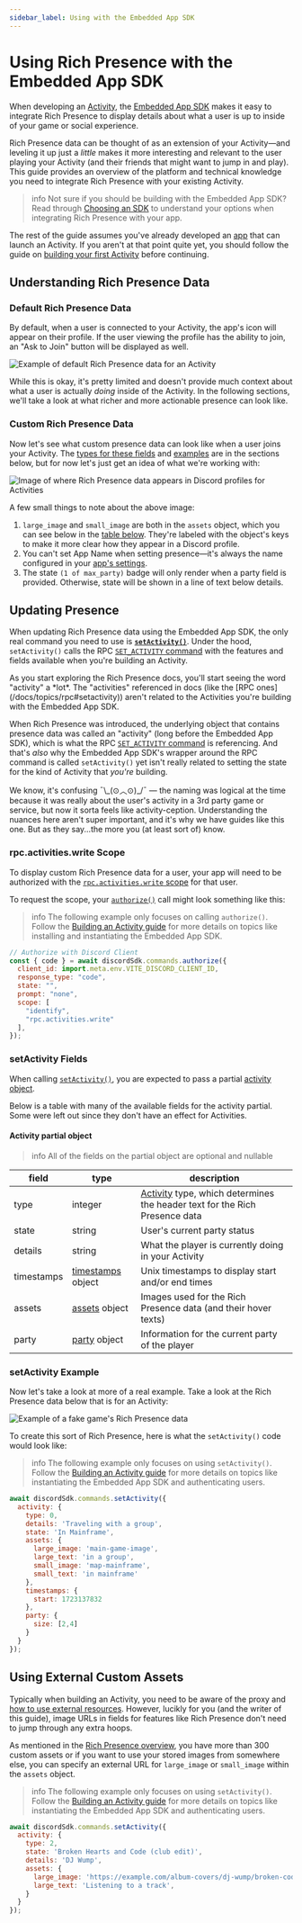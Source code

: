 ```yaml
---
sidebar_label: Using with the Embedded App SDK
---
```


# Using Rich Presence with the Embedded App SDK

When developing an [Activity](/docs/activities/overview), the [Embedded App SDK](/docs/developer-tools/embedded-app-sdk) makes it easy to integrate Rich Presence to display details about what a user is up to inside of your game or social experience.

Rich Presence data can be thought of as an extension of your Activity—and leveling it up just a *little* makes it more interesting and relevant to the user playing your Activity (and their friends that might want to jump in and play). This guide provides an overview of the platform and technical knowledge you need to integrate Rich Presence with your existing Activity.

> info
> Not sure if you should be building with the Embedded App SDK? Read through [Choosing an SDK](/docs/rich-presence/overview#choosing-an-sdk) to understand your options when integrating Rich Presence with your app.

The rest of the guide assumes you've already developed an [app](/docs/quick-start/overview-of-apps) that can launch an Activity. If you aren't at that point quite yet, you should follow the guide on [building your first Activity](/docs/activities/building-an-activity) before continuing.

## Understanding Rich Presence Data

### Default Rich Presence Data

By default, when a user is connected to your Activity, the app's icon will appear on their profile. If the user viewing the profile has the ability to join, an "Ask to Join" button will be displayed as well.

![Example of default Rich Presence data for an Activity](images/default-presence-activities.png)

While this is okay, it's pretty limited and doesn't provide much context about what a user is actually *doing* inside of the Activity. In the following sections, we'll take a look at what richer and more actionable presence can look like.

### Custom Rich Presence Data

Now let's see what custom presence data can look like when a user joins your Activity. The [types for these fields](/docs/rich-presence/using-with-the-embedded-app-sdk#setactivity-fields) and [examples](/docs/rich-presence/using-with-the-embedded-app-sdk#setactivity-example) are in the sections below, but for now let's just get an idea of what we're working with:

![Image of where Rich Presence data appears in Discord profiles for Activities](images/annotated-presence-data-activities.png)

A few small things to note about the above image:
1. `large_image` and `small_image` are both in the `assets` object, which you can see below in the [table below](/docs/rich-presence/using-with-the-embedded-app-sdk#activity-partial-object). They're labeled with the object's keys to make it more clear how they appear in a Discord profile.
2. You can't set App Name when setting presence—it's always the name configured in your [app's settings](https://discord.com/developers/applications).
3. The state `(1 of max_party)` badge will only render when a party field is provided. Otherwise, state will be shown in a line of text below details.

## Updating Presence

When updating Rich Presence data using the Embedded App SDK, the only real command you need to use is **[`setActivity()`](/docs/developer-tools/embedded-app-sdk#setactivity)**. Under the hood, `setActivity()` calls the RPC [`SET_ACTIVITY` command](/docs/topics/rpc#setactivity) with the features and fields available when you're building an Activity.

<Collapsible title="Why am I seeing the word activity everywhere?" description="A brief platform history lesson about what all these different activites are about" icon="question">
As you start exploring the Rich Presence docs, you'll start seeing the word "activity" a *lot*. The "activities" referenced in docs (like the [RPC ones](/docs/topics/rpc#setactivity)) aren't related to the Activities you're building with the Embedded App SDK.

When Rich Presence was introduced, the underlying object that contains presence data was called an "activity" (long before the Embedded App SDK), which is what the RPC [`SET_ACTIVITY` command](/docs/topics/rpc#setactivity) is referencing. And that's *also* why the Embedded App SDK's wrapper around the RPC command is called `setActivity()` yet isn't really related to setting the state for the kind of Activity that *you're* building.

We know, it's confusing ¯\\\_(⊙︿⊙)\_/¯ — the naming was logical at the time because it was really about the user's activity in a 3rd party game or service, but now it sorta feels like activity-ception. Understanding the nuances here aren't super important, and it's why we have guides like this one. But as they say...the more you (at least sort of) know.
</Collapsible>

### rpc.activities.write Scope

To display custom Rich Presence data for a user, your app will need to be authorized with the [`rpc.activities.write` scope](/docs/topics/oauth2#shared-resources-oauth2-scopes) for that user.

To request the scope, your [`authorize()`](/docs/developer-tools/embedded-app-sdk#authorize) call might look something like this:

<Collapsible title="Example requesting rpc.activities.write with authorize()" icon="code">

> info
> The following example only focuses on calling `authorize()`. Follow the [Building an Activity guide](/docs/activities/building-an-activity) for more details on topics like installing and instantiating the Embedded App SDK.

```js
// Authorize with Discord Client
const { code } = await discordSdk.commands.authorize({
  client_id: import.meta.env.VITE_DISCORD_CLIENT_ID,
  response_type: "code",
  state: "",
  prompt: "none",
  scope: [
    "identify",
    "rpc.activities.write"
  ],
});
```
</Collapsible>

### setActivity Fields

When calling [`setActivity()`](/docs/developer-tools/embedded-app-sdk#setactivity), you are expected to pass a partial [activity object](/docs/events/gateway-events#activity-object-activity-structure).

Below is a table with many of the available fields for the activity partial. Some were left out since they don't have an effect for Activities.

#### Activity partial object

> info
> All of the fields on the partial object are optional and nullable

| field      | type                                                                                 | description                                                                                                                              |
|------------|--------------------------------------------------------------------------------------|------------------------------------------------------------------------------------------------------------------------------------------|
| type       | integer                                                                              | [Activity](/docs/events/gateway-events#activity-object-activity-types) type, which determines the header text for the Rich Presence data |
| state      | string                                                                               | User's current party status                                                                                                              |
| details    | string                                                                               | What the player is currently doing in your Activity                                                                                      |
| timestamps | [timestamps](/docs/events/gateway-events#activity-object-activity-timestamps) object | Unix timestamps to display start and/or end times                                                                                        |
| assets     | [assets](/docs/events/gateway-events#activity-object-activity-assets) object         | Images used for the Rich Presence data (and their hover texts)                                                                           |
| party      | [party](/docs/events/gateway-events#activity-object-activity-party) object           | Information for the current party of the player                                                                                          |

### setActivity Example

Now let's take a look at more of a real example. Take a look at the Rich Presence data below that is for an Activity:

![Example of a fake game's Rich Presence data](images/activities-presence-example.png)

To create this sort of Rich Presence, here is what the `setActivity()` code would look like:

<Collapsible title="Example calling setActivity() command" icon="code" open>

> info
> The following example only focuses on using `setActivity()`. Follow the [Building an Activity guide](/docs/activities/building-an-activity) for more details on topics like instantiating the Embedded App SDK and authenticating users.
```js
await discordSdk.commands.setActivity({
  activity: { 
    type: 0,
    details: 'Traveling with a group',
    state: 'In Mainframe',
    assets: {
      large_image: 'main-game-image',
      large_text: 'in a group',
      small_image: 'map-mainframe',
      small_text: 'in mainframe'
    },
    timestamps: {
      start: 1723137832
    },
    party: {
      size: [2,4]
    }
  }
});
```
</Collapsible>

## Using External Custom Assets

Typically when building an Activity, you need to be aware of the proxy and [how to use external resources](/docs/activities/development-guides#using-external-resources). However, lucikly for you (and the writer of this guide), image URLs in fields for features like Rich Presence don't need to jump through any extra hoops.

As mentioned in the [Rich Presence overview](/docs/rich-presence/overview#assets), you have more than 300 custom assets or if you want to use your stored images from somewhere else, you can specify an external URL for `large_image` or `small_image` within the `assets` object.

<Collapsible title="Example setting presence with an external asset" icon="code" open>

> info
> The following example only focuses on using `setActivity()`. Follow the [Building an Activity guide](/docs/activities/building-an-activity) for more details on topics like instantiating the Embedded App SDK and authenticating users.
```js
await discordSdk.commands.setActivity({
  activity: { 
    type: 2,
    state: 'Broken Hearts and Code (club edit)',
    details: 'DJ Wump',
    assets: {
      large_image: 'https://example.com/album-covers/dj-wump/broken-code-and-hearts-club-edit.jpg',
      large_text: 'Listening to a track',
    }
  }
});
```
</Collapsible>

